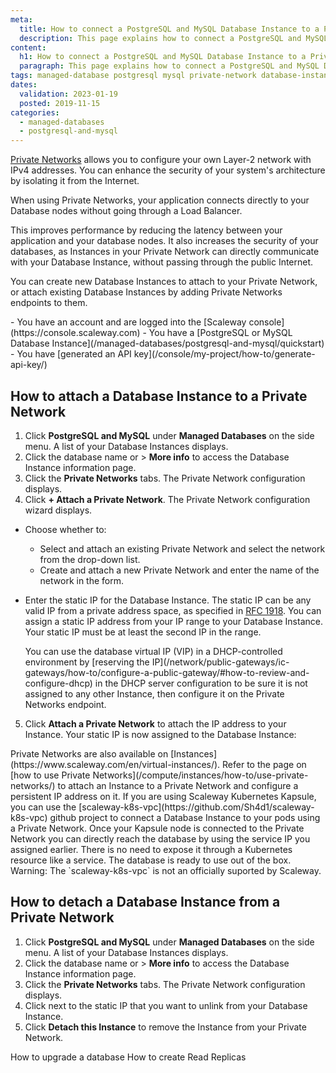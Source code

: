 ```yaml
---
meta:
  title: How to connect a PostgreSQL and MySQL Database Instance to a Private Network
  description: This page explains how to connect a PostgreSQL and MySQL Database Instance to a Private Network
content:
  h1: How to connect a PostgreSQL and MySQL Database Instance to a Private Network
  paragraph: This page explains how to connect a PostgreSQL and MySQL Database Instance to a Private Network
tags: managed-database postgresql mysql private-network database-instance 
dates:
  validation: 2023-01-19
  posted: 2019-11-15
categories:
  - managed-databases
  - postgresql-and-mysql
---
```


[Private Networks](/network/public-gateways/concepts/#private-network) allows you to configure your own Layer-2 network with IPv4 addresses. You can enhance the security of your system's architecture by isolating it from the Internet.

When using Private Networks, your application connects directly to your Database nodes without going through a Load Balancer.

This improves performance by reducing the latency between your application and your database nodes. It also increases the security of your databases, as Instances in your Private Network can directly communicate with your Database Instance, without passing through the public Internet.

You can create new Database Instances to attach to your Private Network, or attach existing Database Instances by adding Private Networks endpoints to them.

<Macro id="iam-requirements" />
 
<Message type="requirement">
  - You have an account and are logged into the [Scaleway console](https://console.scaleway.com)
  - You have a [PostgreSQL or MySQL Database Instance](/managed-databases/postgresql-and-mysql/quickstart)
  - You have [generated an API key](/console/my-project/how-to/generate-api-key/)
</Message>

## How to attach a Database Instance to a Private Network

1. Click **PostgreSQL and MySQL** under **Managed Databases** on the side menu. A list of your Database Instances displays.
2. Click the database name or <Icon name="more" /> > **More info** to access the Database Instance information page.
3. Click the **Private Networks** tabs. The Private Network configuration displays.
4. Click **+ Attach a Private Network**. The Private Network configuration wizard displays.
  * Choose whether to:
    * Select and attach an existing Private Network and select the network from the drop-down list.
    * Create and attach a new Private Network and enter the name of the network in the form.
  * Enter the static IP for the Database Instance. The static IP can be any valid IP from a private address space, as specified in [RFC 1918](https://datatracker.ietf.org/doc/html/rfc1918).
    <Message type="note">
      You can assign a static IP address from your IP range to your Database Instance. Your static IP must be at least the second IP in the range.
    </Message>

    <Message type="tip">
      You can use the database virtual IP (VIP) in a DHCP-controlled environment by [reserving the IP](/network/public-gateways/ic-gateways/how-to/configure-a-public-gateway/#how-to-review-and-configure-dhcp) in the DHCP server configuration to be sure it is not assigned to any other Instance, then configure it on the Private Networks endpoint.
    </Message>
5. Click **Attach a Private Network** to attach the IP address to your Instance. Your static IP is now assigned to the Database Instance:
    <Lightbox src="scaleway-dbaas-pn-attached.webp" alt="" />

<Message type="tip">
  Private Networks are also available on [Instances](https://www.scaleway.com/en/virtual-instances/). Refer to the page on [how to use Private Networks](/compute/instances/how-to/use-private-networks/) to attach an Instance to a Private Network and configure a persistent IP address on it.
</Message>

<Message type="tip">
  If you are using Scaleway Kubernetes Kapsule, you can use the [scaleway-k8s-vpc](https://github.com/Sh4d1/scaleway-k8s-vpc) github project to connect a Database Instance to your pods using a Private Network.
  Once your Kapsule node is connected to the Private Network you can directly reach the database by using the service IP you assigned earlier. There is no need to expose it through a Kubernetes resource like a service. The database is ready to use out of the box.
  Warning: The `scaleway-k8s-vpc` is not an officially suported by Scaleway.
</Message>

## How to detach a Database Instance from a Private Network

1. Click **PostgreSQL and MySQL** under **Managed Databases** on the side menu. A list of your Database Instances displays.
2. Click the database name or <Icon name="more" /> > **More info** to access the Database Instance information page.
3. Click the **Private Networks** tabs. The Private Network configuration displays.
4. Click <Icon name="unlink" /> next to the static IP that you want to unlink from your Database Instance.
5. Click **Detach this Instance** to remove the Instance from your Private Network.


<Navigation title="See Also">
  <PreviousButton to="/managed-databases/postgresql-and-mysql/how-to/upgrade-a-database/">How to upgrade a database</PreviousButton>
  <NextButton to="/managed-databases/postgresql-and-mysql/how-to/create-read-replica">How to create Read Replicas</NextButton>
</Navigation>